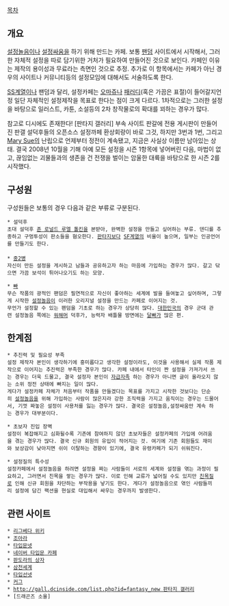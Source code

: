 [[목차]]
== 개요 ==
[[설정놀음]]이나 [[설정싸움]]을 하기 위해 만드는 카페. 보통 [[팬덤]] 사이트에서 시작해서, 그러한 자체적 설정을 따로 담기위한 거처가 필요하여 만들어진 것으로 보인다. 카페인 이유는 제작의 용이성과 무료라는 측면인 것으로 추정. 추가로 이 항목에서는 카페가 아닌 경우의 사이트나 커뮤니티등의 설정모임에 대해서도 서술하도록 한다.

[[SS]]계열이나 팬덤과 달리, 설정카페는 [[오마쥬]]나 [[패러디]](혹은 가끔은 표절)이 들어갈지언정 일단 자체적인 설정제작을 목표로 한다는 점이 크게 다르다. 1차적으로는 그러한 설정을 바탕으로 일러스트, 카툰, 소설등의 2차 창작물로의 확대를 꾀하는 경우가 많다.

참고로 디시에도 존재한다! [판타지 갤러리] 부속 사이트 판갈에 전용 게시판이 만들어진 판갤 설덕후들의 오픈소스 설정까페 환상회랑이 바로 그것, 하지만 3번과 1번, 그리고 [[Mary Sue]]의 난립으로 언제부터 정전이 계속됐고, 지금은 사실상 이름만 남아있는 상태. 결국 2008년 10월을 기해 아예 모든 설정을 시즌 1항목에 넣어버린 다음, 마법이 없고, 끊임없는 괴물들과의 생존을 건 전쟁을 벌이는 암울한 대륙을 바탕으로 한 시즌 2를 시작했다. 

== 구성원 ==
구성원들은 보통의 경우 다음과 같은 부류로 구분된다.

 * 설덕후
 초대 설덕후 [[존 로널드 루엘 톨킨]]을 본받아, 완벽한 설정을 만들고 싶어하는 부류. 덴디를 추종하고 구멍투성이 판소들을 혐오한다. [[판타지]]보다 [[SF]]계열의 비율이 높으며, 일부는 인공언어를 만들기도 한다.
 
 * [[중2병]]
 자신이 만든 설정을 게시하고 남들과 공유하고자 하는 마음에 가입하는 경우가 많다. 갈고 닦으면 가끔 보석이 튀어나오기도 하는 모양.

 * [[빠]]
 무슨 작품의 광적인 팬덤은 필연적으로 자신이 좋아하는 세계에 발을 들여놓고 싶어하며, 그렇게 시작한 [[설정놀음]]이 이러한 오리지널 설정을 만드는 카페로 이어지는 것.
 무언가 설정할 수 있는 팬덤을 기초로 하는 경우가 상당히 많다. [[대한민국]]의 경우 군대 관련 설정놀음 쪽에는 [[워해머]] 덕후가, 능력자 배틀물 방면에는 [[달빠]]가 많은 편.

== 한계점 ==
 * 추진력 및 필요성 부족
 설정 제작자 본인이 생각하기에 흥미롭다고 생각한 설정이라도, 이것을 사용해서 실제 작품 제작으로 이어지는 추진력은 부족한 경우가 많다. 카페 내에서 타인이 짠 설정을 가져가서 쓰는 경우는 더욱 드물고, 결국 설정자 본인이 [[자급자족]] 하는 경우가 아니면 글이 올라오지 않는 소위 정전 상태에 빠지는 일이 많다.
 게다가 설정카페 자체가 처음부터 작품을 만들겠다는 목표를 가지고 시작한 것보다는 단순히 [[설정놀음]]을 위해 가입하는 사람이 많은지라 강한 조직력을 가지고 움직이는 경우는 드물어서, 기껏 짜놓은 설정이 사용처를 잃는 경우가 많다. 결국은 설정놀음,설정싸움만 계속 하는 경우가 대부분이다.

 * 초보자 진입 장벽
 설정이 복잡해지고 심화될수록 기존에 참여하지 않던 초보자들은 설정카페의 가입에 어려움을 겪는 경우가 많다. 결국 신규 회원의 유입이 적어지는 것. 여기에 기존 회원들도 재미와 보상감이 낮아지면 쉬이 이탈하는 경향이 있기에, 결국 유령카페가 되기 쉬워진다.

 * 설정질의 특수성
 설정카페에서 설정놀음을 하려면 설정을 짜는 사람들이 서로의 세계와 설정을 엮는 과정이 필요하고, 그러면서 친목을 쌓는 경우가 많다. 이로 인해 교류가 넓어질 수도 있지만 [[친목질]]로 인해 신규 회원을 차단하는 부작용을 낳기도 한다. 게다가 설정놀음으로 엮인 사람들끼리 설정에 담긴 팩션을 현실로 대입해서 싸우는 경우까지 발생한다. 

== 관련 사이트 ==
 * [http://rigvedawiki.net/r1/wiki.php 리그베다 위키]
 * [http://www.joara.com 조아라 ]
 * [[타입문넷]]
 * [http://cafe.naver.com/uunmask33 네이버 타입문 카페]
 * [http://pandorasbox.kr/js/ 판도라의 상자]
 * [[삼천세계]] 
 * [http://typesun.net/sun/ 타입선넷]
 * [http://www.fancug.com/ 커그]
 * [[http://gall.dcinside.com/list.php?id=fantasy_new 판타지 갤러리]]
 * [드래곤즈 소울]
